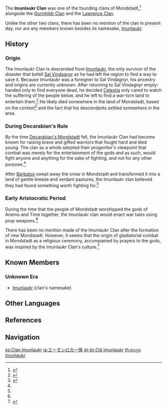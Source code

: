 {{Terminology Infobox
|title        = 
|image        = 
|type         = Families
|type2        = Mondstadt Clans
}}
The '''Imunlaukr Clan''' was one of the founding clans of Mondstadt,<ref name="Sac Greatsword">{{Ref/Weapon|Sacrificial Greatsword}}</ref> alongside the [[Gunnhildr Clan]] and the [[Lawrence Clan]].

Unlike the other two clans, there has been no mention of the clan in present day, nor are any members known besides its namesake, [[Imunlaukr]].

==History==
===Origin===
The Imunlaukr Clan is descended from [[Imunlaukr]], the only survivor of the disaster that befell [[Sal Vindagnyr]] as he had left the region to find a way to save it. Because Imunlaukr was a foreigner to Sal Vindagnyr, his ancestry and origins are currently unknown. After returning to Sal Vindagnyr empty-handed only to find everyone dead, he decided [[Celestia]] only cared to watch the suffering of the people below, and he left to find a war-torn land to entertain them.<ref>{{Ref/Weapon|Snow-Tombed Starsilver}}</ref> He likely died somewhere in the land of Mondstadt, based on the context<ref>{{Ref/Weapon|Blizzard Strayer}}</ref> and the fact that his descendants settled somewhere in the area.

===During Decarabian's Rule===
By the time [[Decarabian's Mondstadt]] fell, the Imunlaukr Clan had become known for raising brave and gifted warriors that fought hard and died young. The clan as a whole adopted their progenitor's viewpoint that combat was merely for the entertainment of the gods and as such, would fight anyone and anything for the sake of fighting, and not for any other purpose.<ref name="Sac Greatsword"/>

After [[Barbatos]] swept away the snow in Mondstadt and transformed it into a land of gentle breeze and verdant pastures, the Imunlaukr clan believed they had found something worth fighting for.<ref name="Sac Greatsword"/>

===Early Aristocratic Period===
During the time that the people of Mondstadt worshipped the gods of Anemo and Time together, the Imunlaukr clan would enact war tales using prop weapons.<ref name="Sac Greatsword"/>

There has been no mention made of the Imunlaukr Clan after the formation of new Mondstadt. However, it seems that the origin of gladiatorial combat in Mondstadt as a religious ceremony, accompanied by prayers to the gods, was inspired by the Imunlaukr Clan's culture.<ref>{{Ref/Weapon|Royal Greatsword}}</ref>

==Known Members==
===Unknown Era===
* [[Imunlaukr]] (clan's namesake)

==Other Languages==
{{Other Languages|default_hidden=1
|en      = Imunlaukr Clan
|zhs     = 伊蒙洛卡一族
|zhs_rm  = Yīméngluòkǎ-yīzú
|zht     = 伊蒙洛卡一族
|zht_rm  = Yīméngluòkǎ-yīzú
|ja      = エーモンロカ{{Rubi|一|いち|族|ぞく}}
|ja_rm   = Eemonroka-ichizoku
|ko      = //이뮨라우크// {{tt|일족|一族}}
|es      = Clan Imunlaukr
|fr      = Clan Imunlaukr
|ru      = Клан Имунлаукр
|th      = ตระกูล Imunlaukr
|th_rm   = 
|vi      = Gia Tộc Imunlaukr
|de      = Imunlaukr-Klan
|id      = Klan Imunlaukr
|pt      = Clã Imunlaukr
|tr      = 
|it      = 
}}

==References==
{{Reflist|2}}

==Navigation==
{{Faction Navbox}}

[[es:Clan Imunlaukr]]
[[ja:エーモンロカ一族]]
[[pt-br:Clã Imunlaukr]]
[[th:ตระกูล Imunlaukr]]